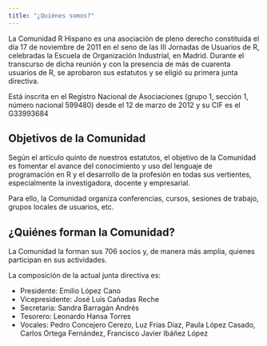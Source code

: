 ```yaml
---
title: "¿Quiénes somos?"
---
```


La Comunidad R Hispano es una asociación de pleno derecho constituida el día 17 de noviembre de 2011 en el seno de las III Jornadas de Usuarios de R, celebradas la Escuela de Organización Industrial, en Madrid. Durante el transcurso de dicha reunión y con la presencia de más de cuarenta usuarios de R, se aprobaron sus estatutos y se eligió su primera junta directiva.

Está inscrita en el Registro Nacional de Asociaciones (grupo 1, sección 1, número nacional 599480) desde el 12 de marzo de 2012 y su CIF es el G33993684

## Objetivos de la Comunidad
Según el artículo quinto de nuestros estatutos, el objetivo de la Comunidad es fomentar el avance del conocimiento y uso del lenguaje de programación en R y el desarrollo de la profesión en todas sus vertientes, especialmente la investigadora, docente y empresarial.

Para ello, la Comunidad organiza conferencias, cursos, sesiones de trabajo, grupos locales de usuarios, etc.

## ¿Quiénes forman la Comunidad?
La Comunidad la forman sus 706 socios y, de manera más amplia, quienes participan en sus actividades.

La composición de la actual junta directiva es:

* Presidente: Emilio López Cano
* Vicepresidente: José Luis Cañadas Reche
* Secretaria: Sandra Barragán Andrés
* Tesorero: Leonardo Hansa Torres
* Vocales:  Pedro Concejero Cerezo, Luz Frías Díaz, Paula López Casado,  Carlos Ortega Fernández, Francisco Javier Ibáñez López

